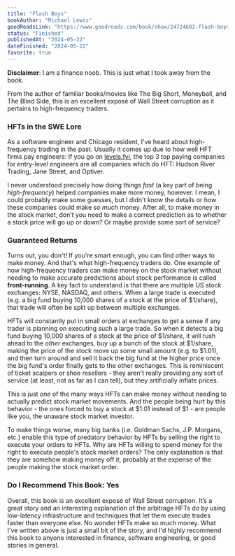 ```yaml
---
title: "Flash Boys"
bookAuthor: "Michael Lewis"
goodReadsLink: "https://www.goodreads.com/book/show/24724602-flash-boys"
status: "Finished"
publishedAt: "2024-05-22"
dateFinished: "2024-05-22"
favorite: true
---
```


**Disclaimer**: I am a finance noob. This is just what I took away from the book.

From the author of familiar books/movies like The Big Short, Moneyball, and The Blind Side, this is an excellent exposé of Wall Street corruption as it pertains to high-frequency traders.

### HFTs in the SWE Lore

As a software engineer and Chicago resident, I've heard about high-frequency trading in the past. Usually it comes up due to how well HFT firms pay engineers: If you go on [levels.fyi](https://www.levels.fyi/leaderboard/Software-Engineer/Entry-Level-Engineer/country/United-States/), the top 3 top paying companies for entry-level engineers are all companies which do HFT: Hudson River Trading, Jane Street, and Optiver.

I never understood precisely how doing things _fast_ (a key part of being _high-frequency_) helped companies make more money, however. I mean, I could probably make some guesses, but I didn't know the details or how these companies could make _so much_ money. After all, to make money in the stock market, don’t you need to make a correct prediction as to whether a stock price will go up or down? Or maybe provide some sort of service?
### Guaranteed Returns

Turns out, you don't! If you're smart enough, you can find other ways to make money. And that's what high-frequency traders do. One example of how high-frequency traders can make money on the stock market without needing to make accurate predictions about stock performance is called **front-running**. A key fact to understand is that there are multiple US stock exchanges: NYSE, NASDAQ, and others. When a large trade is executed (e.g. a big fund buying 10,000 shares of a stock at the price of $1/share), that trade will often be split up between multiple exchanges.

HFTs will constantly put in small orders at exchanges to get a sense if any trader is planning on executing such a large trade. So when it detects a big fund buying 10,000 shares of a stock at the price of $1/share, it will rush ahead to the _other_ exchanges, buy up a bunch of the stock at $1/share, making the price of the stock move up some small amount (e.g. to $1.01), and then turn around and sell it back the big fund at the higher price once the big fund's order finally gets to the other exchanges. This is reminiscent of ticket scalpers or shoe resellers - they aren't really providing any sort of service (at least, not as far as I can tell), but they artificially inflate prices.

This is just _one_ of the many ways HFTs can make money without needing to actually predict stock market movements. And the people being hurt by this behavior - the ones forced to buy a stock at $1.01 instead of $1 - are people like you, the unaware stock market investor.

To make things worse, many big banks (i.e. Goldman Sachs, J.P. Morgans, etc.) enable this type of predatory behavior by HFTs by selling the right to execute your orders to HFTs. Why are HFTs willing to spend money for the right to execute people's stock market orders? The only explanation is that they are somehow making money off it, probably at the expense of the people making the stock market order.

### Do I Recommend This Book: Yes

Overall, this book is an excellent exposé of Wall Street corruption. It’s a great story and an interesting explanation of the arbitrage HFTs do by using low-latency infrastructure and techniques that let them execute trades faster than everyone else. No wonder HFTs make so much money. What I've written above is just a small bit of the story, and I'd highly recommend this book to anyone interested in finance, software engineering, or good stories in general.


